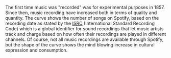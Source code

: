 The first time music was "recorded" was for experimental purposes in 1857. Since then, music recording have increased both in terms of quality and quantity. The curve shows the number of songs on Spotify, based on the recording date as stated by the [ISRC](http://isrc.ifpi.org/en/faq) (International Standard Recording Code) which is a global identifier for sound recordings that let music artists track and charge based on how often their recordings are played in different channels. Of course, not all music recordings are available through Spotify, but the shape of the curve shows the mind blowing increase in cultural expression and consumption.